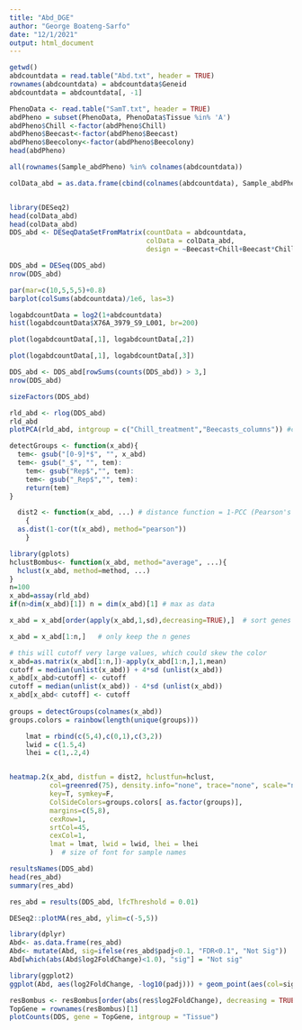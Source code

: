 ```yaml
---
title: "Abd_DGE"
author: "George Boateng-Sarfo"
date: "12/1/2021"
output: html_document
---
```


```r
getwd()
abdcountdata = read.table("Abd.txt", header = TRUE)
rownames(abdcountdata) = abdcountdata$Geneid
abdcountdata = abdcountdata[, -1]
```

```r
PhenoData <- read.table("SamT.txt", header = TRUE)
abdPheno = subset(PhenoData, PhenoData$Tissue %in% 'A')
abdPheno$Chill <-factor(abdPheno$Chill)
abdPheno$Beecast<-factor(abdPheno$Beecast)
abdPheno$Beecolony<-factor(abdPheno$Beecolony)
head(abdPheno)
```

```r
all(rownames(Sample_abdPheno) %in% colnames(abdcountdata))
```

```r
colData_abd = as.data.frame(cbind(colnames(abdcountdata), Sample_abdPheno, abdPheno, Chill_treatment)) 
```

```r

```

```r
library(DESeq2)
head(colData_abd)
head(colData_abd)
DDS_abd <- DESeqDataSetFromMatrix(countData = abdcountdata,
                                  colData = colData_abd,
                                  design = ~Beecast+Chill+Beecast*Chill)

DDS_abd = DESeq(DDS_abd)
nrow(DDS_abd)
```

```r
par(mar=c(10,5,5,5)+0.8)
barplot(colSums(abdcountdata)/1e6, las=3)
```

```r
logabdcountData = log2(1+abdcountdata)
hist(logabdcountData$X76A_3979_S9_L001, br=200)
```

```r
plot(logabdcountData[,1], logabdcountData[,2])
```

```r
plot(logabdcountData[,1], logabdcountData[,3])
```

```r
DDS_abd <- DDS_abd[rowSums(counts(DDS_abd)) > 3,]
nrow(DDS_abd)
```


```r
sizeFactors(DDS_abd)
```


```r
rld_abd <- rlog(DDS_abd)
rld_abd
plotPCA(rld_abd, intgroup = c("Chill_treatment","Beecasts_columns")) #c("Beecast","Chill", "Mate") Bee_colony+Beecasts_columns*Chill_treatment
```


```r
detectGroups <- function(x_abd){
  tem<- gsub("[0-9]*$", "", x_abd)
  tem<- gsub("_$", "", tem):
    tem<- gsub("Rep$","", tem):
    tem<- gsub("_Rep$","", tem):
    return(tem)
}

  dist2 <- function(x_abd, ...) # distance function = 1-PCC (Pearson's correlation coefficient)
    {  
  as.dist(1-cor(t(x_abd), method="pearson"))
    }
```


```r
library(gplots)
hclustBombus<- function(x_abd, method="average", ...){
  hclust(x_abd, method=method, ...)
}
n=100
x_abd=assay(rld_abd)
if(n>dim(x_abd)[1]) n = dim(x_abd)[1] # max	as data

x_abd = x_abd[order(apply(x_abd,1,sd),decreasing=TRUE),]  # sort genes by standard deviation

x_abd = x_abd[1:n,]   # only keep the n genes

# this will cutoff very large values, which could skew the color 
x_abd=as.matrix(x_abd[1:n,])-apply(x_abd[1:n,],1,mean)
cutoff = median(unlist(x_abd)) + 4*sd (unlist(x_abd)) 
x_abd[x_abd>cutoff] <- cutoff
cutoff = median(unlist(x_abd)) - 4*sd (unlist(x_abd)) 
x_abd[x_abd< cutoff] <- cutoff
	
groups = detectGroups(colnames(x_abd))
groups.colors = rainbow(length(unique(groups)))

	lmat = rbind(c(5,4),c(0,1),c(3,2))
	lwid = c(1.5,4)
	lhei = c(1,.2,4)


heatmap.2(x_abd, distfun = dist2, hclustfun=hclust,
          col=greenred(75), density.info="none", trace="none", scale="none", keysize=.5,
          key=T, symkey=F,
          ColSideColors=groups.colors[ as.factor(groups)], 
          margins=c(5,8),
          cexRow=1,
          srtCol=45,
          cexCol=1,
          lmat = lmat, lwid = lwid, lhei = lhei
          )  # size of font for sample names
```


```r
resultsNames(DDS_abd)
head(res_abd)
summary(res_abd)
```


```r
res_abd = results(DDS_abd, lfcThreshold = 0.01)
```


```r
DESeq2::plotMA(res_abd, ylim=c(-5,5))
```

```r
library(dplyr)
Abd<- as.data.frame(res_abd)
Abd<- mutate(Abd, sig=ifelse(res_abd$padj<0.1, "FDR<0.1", "Not Sig"))
Abd[which(abs(Abd$log2FoldChange)<1.0), "sig"] = "Not sig"
```

```r
library(ggplot2)
ggplot(Abd, aes(log2FoldChange, -log10(padj))) + geom_point(aes(col=sig)) + scale_color_manual(values = c("blue", "red", "green"))
```

```r
resBombus <- resBombus[order(abs(res$log2FoldChange), decreasing = TRUE),]
TopGene = rownames(resBombus)[1]
plotCounts(DDS, gene = TopGene, intgroup = "Tissue")
```

```r

```


```r

```


```r

```


```r

```
